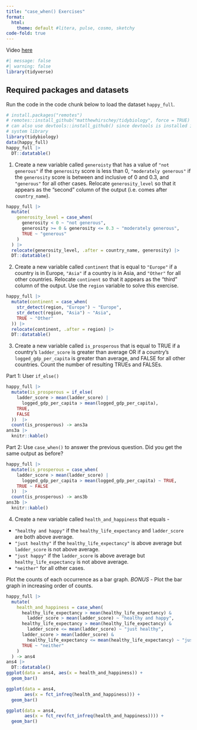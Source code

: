 ```yaml
---
title: "case_when() Exercises"
format: 
  html:
    theme: default #litera, pulse, cosmo, sketchy
code-fold: true  
---
```


Video [here](https://www.youtube.com/watch?v=-j5Hbwua0fE)

```r
#| message: false
#| warning: false
library(tidyverse)
```

## Required packages and datasets

Run the code in the code chunk below to load the dataset `happy_full`.

```r
# install.packages("remotes")
# remotes::install_github("matthewhirschey/tidybiology", force = TRUE)
# can also use devtools::install_github() since devtools is installed in
# system library
library(tidybiology)
data(happy_full)
happy_full |>
  DT::datatable()
```

1.  Create a new variable called `generoisty` that has a value of `"not generous"` if the `generosity` score is less than 0, `"moderately generous"` if the `generosity` score is between and inclusive of 0 and 0.3, and `"generous"` for all other cases.  Relocate `generosity_level` so that it appears as the "second" column of the output (i.e. comes after `country_name`).

```r
happy_full |>
  mutate(
    generosity_level = case_when(
      generosity < 0 ~ "not generous",
      generosity >= 0 & generosity <= 0.3 ~ "moderately generous",
      TRUE ~ "generous"
    )
  ) |> 
  relocate(generosity_level, .after = country_name, generosity) |> 
  DT::datatable()
```



2.  Create a new variable called `continent` that is equal to `"Europe"` if a country is in Europe, `"Asia"` if a country is in Asia, and `"Other"` for all other countries.  Relocate `continent` so that it appears as the "third" column of the output.  Use the `region` variable to solve this exercise.

```r
happy_full |> 
  mutate(continent = case_when(
    str_detect(region, "Europe") ~ "Europe",
    str_detect(region, "Asia") ~ "Asia",
    TRUE ~ "Other"
  )) |> 
  relocate(continent, .after = region) |> 
  DT::datatable()
```



3.  Create a new variable called `is_prosperous` that is equal to TRUE if a country's `ladder_score` is greater than average OR if a country's `logged_gdp_per_capita` is greater than average, and FALSE for all other countries.  Count the number of resulting TRUEs and FALSEs.

Part 1: User `if_else()`

```r
happy_full |>
  mutate(is_prosperous = if_else(
    ladder_score > mean(ladder_score) |
      logged_gdp_per_capita > mean(logged_gdp_per_capita),
    TRUE,
    FALSE
  ))  |>
  count(is_prosperous) -> ans3a
ans3a |>
  knitr::kable()
```

Part 2: Use `case_when()` to answer the previous question.  Did you get the same output as before?

```r
happy_full |>
  mutate(is_prosperous = case_when(
    ladder_score > mean(ladder_score) |
      logged_gdp_per_capita > mean(logged_gdp_per_capita) ~ TRUE,
    TRUE ~ FALSE
  ))  |>
  count(is_prosperous) -> ans3b
ans3b |>
  knitr::kable()
```


4.  Create a new variable called `health_and_happiness` that equals - 

- `"healthy and happy"` if the `healthy_life_expectancy` and `ladder_score` are both above average.
- `"just healthy"` if the `healthy_life_expectancy"` is above average but `ladder_score` is not above average.
- `"just happy"` if the `ladder_score` is above average but `healthy_life_expectancy` is not above average.
- `"neither"` for all other cases.

Plot the counts of each occurrence as a bar graph.  *BONUS* - Plot the bar graph in increasing order of counts.

```r
happy_full |>
  mutate(
    health_and_happiness = case_when(
      healthy_life_expectancy > mean(healthy_life_expectancy) &
        ladder_score > mean(ladder_score) ~ "healthy and happy",
      healthy_life_expectancy > mean(healthy_life_expectancy) &
        ladder_score <= mean(ladder_score) ~ "just healthy",
      ladder_score > mean(ladder_score) &
        healthy_life_expectancy <= mean(healthy_life_expectancy) ~ "just happy",
      TRUE ~ "neither"
    )
  ) -> ans4
ans4 |> 
  DT::datatable()
ggplot(data = ans4, aes(x = health_and_happiness)) + 
  geom_bar()

ggplot(data = ans4, 
       aes(x = fct_infreq(health_and_happiness))) + 
  geom_bar()

ggplot(data = ans4, 
       aes(x = fct_rev(fct_infreq(health_and_happiness)))) + 
  geom_bar()
```


